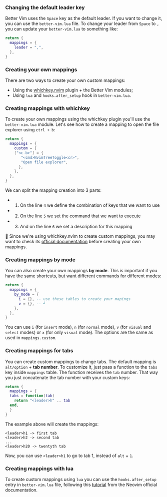 ### Changing the default leader key
Better Vim uses the `Space` key as the default leader. If you want to change it, you can use the `better-vim.lua` file.
To change your leader from `Space` to `,` you can update your `better-vim.lua` to something like:

```lua better-vim.lua
return {
  mappings = {
    leader = ",",
  },
}
```
### Creating your own mappings
There are two ways to create your own custom mappings:
- Using the [whichkey.nvim](https://github.com/folke/which-key.nvim) plugin + the Better Vim modules;
- Using `lua` and `hooks.after_setup` hook in `better-vim.lua`.

### Creating mappings with whichkey
To create your own mappings using the whichkey plugin you'll use the `better-vim.lua` module. Let's see how to create a mapping to open the file explorer using `ctrl + b`:
```lua better-vim.lua
return {
  mappings = {
    custom = {
    ["<c-b>"] = {
       "<cmd>NvimTreeToggle<cr>",
       "Open file explorer",
      },
    },
  },
}
```
We can split the mapping creation into 3 parts:
- 1. On the line `4` we define the combination of keys that we want to use
- 2. On the line `5` we set the command that we want to execute
- 3. And on the line `6` we set a description for this mapping

📢 Since we're using whichkey.nvim to create custom mappings, you may want to check its [official documentation](https://github.com/folke/which-key.nvim/blob/main/doc/which-key.nvim.txt) before creating your own mappings.

### Creating mappings by mode

You can also create your own mappings **by mode**. This is important if you have
the same shortcuts, but want different commands for different modes:

```lua better-vim.lua
return {
  mappings = {
    by_mode = {
      i = {}, -- use these tables to create your mapings
      v = {}, -- ┙
    },
  },
}
```

You can use `i` (for `insert` mode), `n` (for `normal` mode), `v` (for `visual`
and `select` modes) or `x` (for only `visual` mode). The options are the same as
used in `mappings.custom`.

### Creating mappings for tabs

You can create custom mappings to change tabs. The default mapping is `alt/option` + **tab number**.
To customize it, just pass a function to the `tabs` key inside `mappings` table.
The function receives the `tab` number. That way you just concatenate the tab number with your custom keys:

``` lua better-vim.lua
return {
  mappings = {
  tabs = function(tab)
    return "<leader>h" .. tab
  end,
  }
}
```

The example above will create the mappings:

```
<leader>h1 -> first tab
<leader>h2 -> second tab
...
<leader>h20 -> twentyth tab
```

Now, you can use `<leader>h1` to go to tab 1, instead of `alt` + `1`.

### Creating mappings with lua

To create custom mappings using `lua` you can use the `hooks.after_setup` entry in `better-vim.lua` file, following this [tutorial](https://neovim.io/doc/user/lua-guide.html#lua-guide-mappings)
from the Neovim official documentation.
